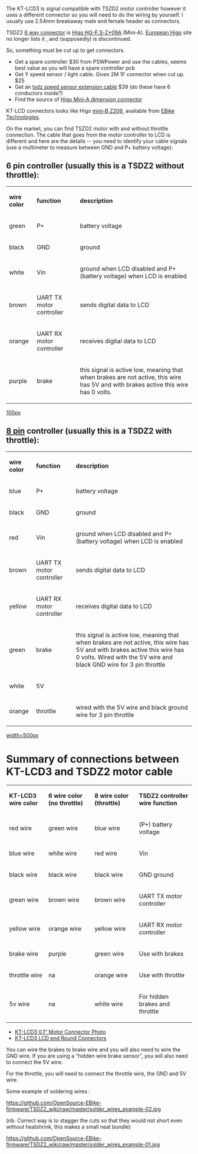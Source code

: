 The KT-LCD3 is signal compatible with TSZD2 motor controller however it uses a different connector so you will need to do the wiring by yourself. I usually use 2.54mm breakaway male and female header as connectors. 

TSDZ2  [https://github.com/OpenSource-EBike-firmware/TSDZ2_wiki/blob/master/tsdz2-plug-dimensions.jpg 6 way connector] is [http://www.higocon.com/en/product/?24_38.html Higo HG-F.S-Z*09A] (Mini-A). [https://www.higoconnector.com European Higo ] site no longer lists it  , and (supposedly) is discontinued.  

So, something must be cut up to get connectors.
* Get a spare controller $30 from PSWPower and use the cables, seems best value as you will have a spare controller pcb
* Get Y speed sensor / light cable. Gives 2M 1F connector when cut up. $25
* Get an [https://www.aliexpress.com/store/product/tongsheng-tsdz-speed-sensor-extension-cable-110cm-length/1971954_32833464583.html tsdz speed sensor extension cable] $39 (do these have 6 conductors inside?)
* Find the source of [https://github.com/OpenSource-EBike-firmware/TSDZ2_wiki/blob/master/tsdz2-plug-dimensions.jpg Higo Mini-A dimension connector]

KT-LCD connectors looks like Higo [https://www.higoconnector.com/products/z209bm-p-00-a0-1000/K999K#title mini-B Z209], available from [https://www.e-bike-technologies.de/index.php/en/connectors/higo/dustcaps-for-higo-mini-b-connectors EBike Technologies].

On the market, you can find TSZD2 motor with and without throttle connection. The cable that goes from the motor controller to LCD is different and here are the details -- you need to identify your cable signals (use a multimeter to measure between GND and P+ battery voltage):

== 6 pin controller (usually this is a TSDZ2 without throttle): ==
{|
| '''wire color''' || '''function''' || '''description'''
|-
| green || P+ || battery voltage
|-
| black || GND || ground
|-
| white || Vin || ground when LCD disabled and P+ (battery voltage) when LCD is  enabled
|-
| brown || UART TX motor controller || sends digital data to LCD
|-
| orange || UART RX motor controller || receives digital data to LCD
|-
| purple || brake || this signal is active low, meaning that when brakes are not active, this wire has 5V and with brakes active this wire has 0 volts.
|}

[[https://github.com/hurzhurz/tsdz2/raw/master/images/tsdz2-plug.jpg|100px]]

== [https://endless-sphere.com/forums/viewtopic.php?f=28&t=79788&hilit=flash+lcd3&start=3525#p1415134 8 pin] controller (usually this is a TSDZ2 with throttle): ==
{|
| '''wire color''' || '''function''' || '''description'''
|-
| blue || P+ || battery voltage
|-
| black || GND || ground
|-
| red || Vin || ground when LCD disabled and P+ (battery voltage) when LCD is enabled
|-
| brown || UART TX motor controller || sends digital data to LCD
|-
| yellow || UART RX motor controller || receives digital data to LCD
|-
| green || brake || this signal is active low, meaning that when brakes are not active, this wire has 5V and with brakes active this wire has 0 volts. Wired with the 5V wire and black GND wire for 3 pin throttle
|-
| white || 5V ||
|-
| orange || throttle || wired with the 5V wire and black ground wire for 3 pin throttle
|}

[[https://github.com/OpenSource-EBike-firmware/TSDZ2_wiki/blob/master/TSDZ2_8Pin_Connector_Higo_B8_Cable_Map_2.jpg | width=500px]]

= Summary of connections between KT-LCD3 and TSDZ2 motor cable =
{|
| '''KT-LCD3 wire color''' || '''6 wire color (no throttle)''' || ''' 8 wire color (throttle) ''' || '''TSDZ2 controller wire function'''
|-
| red wire || green wire || blue wire || (P+) battery voltage
|-
| blue wire || white wire || red wire || Vin
|-
| black wire || black wire || black wire || GND ground
|-
| green wire || brown wire || brown wire || UART TX motor controller
|-
| yellow wire || orange wire || yellow wire || UART RX motor controller
|-
| brake wire || purple || green wire || Use with brakes
|- 
| throttle wire || na || orange wire || Use with throttle
|- 
| 5v wire || na || white wire || For hidden brakes and throttle
|}

* [https://www.endless-sphere.com/forums/download/file.php?id=239409&mode=view KT-LCD3 0.1" Motor Connector Photo]
* [https://sondorsforum.com/applications/core/interface/imageproxy/imageproxy.php?img=https%3A%2F%2Fi.imgur.com%2FGqfwM0S.jpg&key=1203f163b099843d28eb7d621793818bafcc3cbc1c177a2dd9ee66a2afc4ae07 KT-LCD3 LCD end Round Connectors]
You can wire the brakes to brake wire and you will also need to wire the GND wire. If you are using a “hidden wire brake sensor”, you will also need to connect the 5V wire.

For the throttle, you will need to connect the throttle wire, the GND and 5V wire.

Some example of soldering wires :

[[https://github.com/OpenSource-EBike-firmware/TSDZ2_wiki/raw/master/solder_wires_example-02.jpg]]

(nb. Correct way is to stagger the cuts so that they would not short even without heatshrink, this makes a small neat bundle)

[[https://github.com/OpenSource-EBike-firmware/TSDZ2_wiki/raw/master/solder_wires_example-01.jpg]]